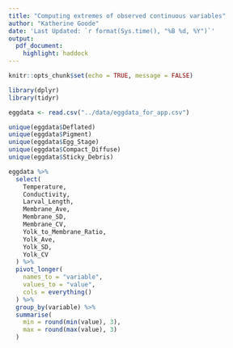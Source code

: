 ```yaml
---
title: "Computing extremes of observed continuous variables"
author: "Katherine Goode"
date: 'Last Updated: `r format(Sys.time(), "%B %d, %Y")`'
output:
  pdf_document:
    highlight: haddock
---
```


```r
knitr::opts_chunk$set(echo = TRUE, message = FALSE)
```

```r
library(dplyr)
library(tidyr)
```

```r
eggdata <- read.csv("../data/eggdata_for_app.csv")
```

```r
unique(eggdata$Deflated)
unique(eggdata$Pigment)
unique(eggdata$Egg_Stage)
unique(eggdata$Compact_Diffuse)
unique(eggdata$Sticky_Debris)
```


```r
eggdata %>%
  select(
    Temperature,
    Conductivity,
    Larval_Length,
    Membrane_Ave,
    Membrane_SD,
    Membrane_CV,
    Yolk_to_Membrane_Ratio,
    Yolk_Ave,
    Yolk_SD,
    Yolk_CV
  ) %>%
  pivot_longer(
    names_to = "variable",
    values_to = "value",
    cols = everything()
  ) %>%
  group_by(variable) %>%
  summarise(
    min = round(min(value), 3),
    max = round(max(value), 3)
  )
```

